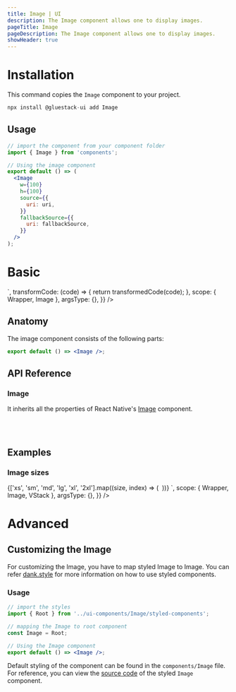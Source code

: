 ```yaml
---
title: Image | UI
description: The Image component allows one to display images.
pageTitle: Image
pageDescription: The Image component allows one to display images.
showHeader: true
---
```



<Meta title="components/Image" />



# Installation

This command copies the `Image` component to your project.

```jsx
npx install @gluestack-ui add Image
```

## Usage

```jsx
// import the component from your component folder
import { Image } from 'components';

// Using the image component
export default () => (
  <Image
    w={100}
    h={100}
    source={{
      uri: uri,
    }}
    fallbackSource={{
      uri: fallbackSource,
    }}
  />
);
```

# Basic

<AppProvider>
  <CodePreview
    showComponentRenderer={true}
    showArgsController={false}
    metaData={{
      code: ` 
 <Image
  w={100}
  h={100}
  source={{
    uri: 'https://cdn.pixabay.com/photo/2015/04/23/22/00/tree-736885__480.jpg',
  }}
  fallbackSource={{
    uri: 'https://images.unsplash.com/photo-1575936123452-b67c3203c357?ixlib=rb-4.0.3&ixid=MnwxMjA3fDB8MHxzZWFyY2h8Mnx8aW1hZ2V8ZW58MHx8MHx8&w=1000&q=80',
  }}
/>
    `,
      transformCode: (code) => {
        return transformedCode(code);
      },
      scope: { Wrapper, Image },
      argsType: {},
    }}
  />
</AppProvider>

<br />

## Anatomy

The image component consists of the following parts:

```jsx
export default () => <Image />;
```

## API Reference

### Image

It inherits all the properties of React Native's [Image](https://reactnative.dev/docs/image#props) component.

<br />
<br />

## Examples

### Image sizes

<AppProvider>
  <CodePreview
    showComponentRenderer={true}
    showArgsController={false}
    metaData={{
      code: `
<VStack space="md" alignItems="center">
  {['xs', 'sm', 'md', 'lg', 'xl', '2xl'].map((size, index) => (
    <Image
      source={{
        uri: "https://cdn.pixabay.com/photo/2015/04/23/22/00/tree-736885__480.jpg",
      }}
      size={size}
      borderRadius={"$full"}
      fallbackSource={{
        uri: "https://images.unsplash.com/photo-1575936123452-b67c3203c357?ixlib=rb-4.0.3&ixid=MnwxMjA3fDB8MHxzZWFyY2h8Mnx8aW1hZ2V8ZW58MHx8MHx8&w=1000&q=80",
      }}
      key={index}
    />
  ))}
</VStack>
`,
      scope: { Wrapper, Image, VStack },
      argsType: {},
    }}
  />
</AppProvider>

<br />

# Advanced

## Customizing the Image

For customizing the Image, you have to map styled Image to Image. You can refer [dank.style](https://dank.style/) for more information on how to use styled components.

### Usage

```jsx
// import the styles
import { Root } from '../ui-components/Image/styled-components';

// mapping the Image to root component
const Image = Root;

// Using the Image component
export default () => <Image />;
```

Default styling of the component can be found in the `components/Image` file. For reference, you can view the [source code](https://github.com/gluestack/gluestack-ui/blob/development/example/storybook/src/ui-components/Image/index.tsx) of the styled `Image` component.

